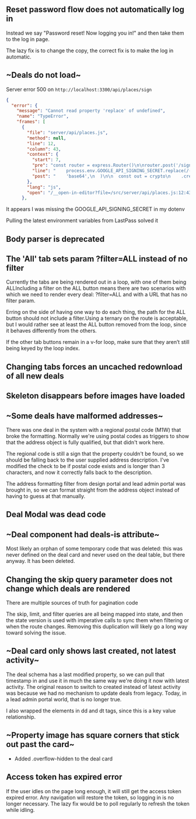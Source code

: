 
## Reset password flow does not automatically log in

Instead we say "Password reset! Now logging you in!" and then take them to the log in page.

The lazy fix is to change the copy, the correct fix is to make the log in automatic.

## ~Deals do not load~

Server error 500 on `http://localhost:3300/api/places/sign`
```json
{
  "error": {
    "message": "Cannot read property 'replace' of undefined",
    "name": "TypeError",
    "frames": [
      {
        "file": "server/api/places.js",
        "method": null,
        "line": 12,
        "column": 43,
        "context": {
          "start": 7,
          "pre": "const router = express.Router()\n\nrouter.post('/sign', (req, res) => {\n  const url = new URL(req.body.url)\n  const key = Buffer.from(",
          "line": "    process.env.GOOGLE_API_SIGNING_SECRET.replace(/-/g, '+').replace(/_/g, '/'),",
          "post": "    'base64',\n  )\n\n  const out = crypto\n    .createHmac('sha1', key)"
        },
        "lang": "js",
        "open": "/__open-in-editor?file=/src/server/api/places.js:12:43"
      },
```

It appears I was missing the GOOGLE_API_SIGNING_SECRET in my dotenv

Pulling the latest environment variables from LastPass solved it

## Body parser is deprecated

## The 'All' tab sets param ?filter=ALL instead of no filter

Currently the tabs are being rendered out in a loop, with one of them being ALLIncluding a filter on the ALL button means there are two scenarios with which we need to render every deal: ?filter=ALL and with a URL that has no filter param.

Erring on the side of having one way to do each thing, the path for the ALL button should not include a filter.Using a ternary on the route is acceptable, but I would rather see at least the ALL button removed from the loop, since it behaves differently from the others.

If the other tab buttons remain in a v-for loop, make sure that they aren’t still being keyed by the loop index.

## Changing tabs forces an uncached redownload of all new deals

## Skeleton disappears before images have loaded

## ~Some deals have malformed addresses~

There was one deal in the system with a regional postal code (M1W) that broke the formatting. Normally we're using postal codes as triggers to show that the address object is fully qualified, but that didn't work here. 

The regional code is still a sign that the property couldn't be found, so we should be falling back to the user supplied address description. I've modified the check to be if postal code exists and is longer than 3 characters, and now it correctly falls back to the description.

The address formatting filter from design portal and lead admin portal was brought in, so we can format straight from the address object instead of having to guess at that manually.

## Deal Modal was dead code

## ~Deal component had deals-is attribute~

Most likely an orphan of some temporary code that was deleted: this was never defined on the deal card and never used on the deal table, but there anyway. It has been deleted.

## Changing the skip query parameter does not change which deals are rendered

There are multiple sources of truth for pagination code

The skip, limit, and filter queries are all being mapped into state, and then the state version is used with imperative calls to sync them when filtering or when the route changes. Removing this duplication will likely go a long way toward solving the issue.

## ~Deal card only shows last created, not latest activity~

The deal schema has a last modified property, so we can pull that timestamp in and use it in much the same way we're doing it now with latest activity. The original reason to switch to created instead of latest activity was because we had no mechanism to update deals from legacy. Today, in a lead admin portal world, that is no longer true.

I also wrapped the elements in dd and dt tags, since this is a key value relationship.

## ~Property image has square corners that stick out past the card~

* Added .overflow-hidden to the deal card

## Access token has expired error

If the user idles on the page long enough, it will still get the access token expired error. Any navigation will restore the token, so logging in is no longer necessary. The lazy fix would be to poll regularly to refresh the token while idling.
